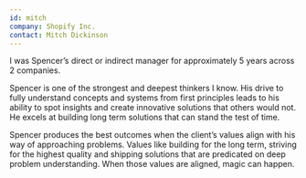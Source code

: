 ```yaml
---
id: mitch
company: Shopify Inc.
contact: Mitch Dickinson
---
```


I was Spencer’s direct or indirect manager for approximately 5 years across 2 companies. 

Spencer is one of the strongest and deepest thinkers I know. His drive to fully understand concepts and systems from first principles leads to his ability to spot insights and create innovative solutions that others would not. He excels at building long term solutions that can stand the test of time. 

Spencer produces the best outcomes when the client’s values align with his way of approaching problems. Values like building for the long term, striving for the highest quality and shipping solutions that are predicated on deep problem understanding. When those values are aligned, magic can happen.
